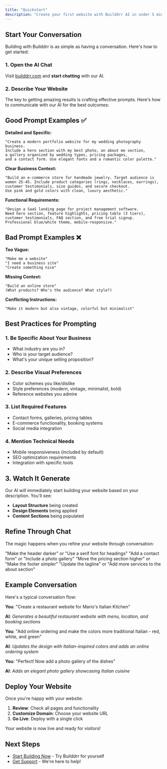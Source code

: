 ```yaml
---
title: "Quickstart"
description: "Create your first website with Builddrr AI in under 5 minutes"
---
```


## Start Your Conversation

Building with Builddrr is as simple as having a conversation. Here's how to get started:

### 1. Open the AI Chat

Visit [builddrr.com](https://builddrr.com) and **start chatting** with our AI.

### 2. Describe Your Website

The key to getting amazing results is crafting effective prompts. Here's how to communicate with our AI for the best outcomes:

## Good Prompt Examples ✅

**Detailed and Specific:**

```
"Create a modern portfolio website for my wedding photography business.
Include a hero section with my best photo, an about me section,
a gallery organized by wedding types, pricing packages,
and a contact form. Use elegant fonts and a romantic color palette."
```

**Clear Business Context:**

```
"Build an e-commerce store for handmade jewelry. Target audience is
women 25-45. Include product categories (rings, necklaces, earrings),
customer testimonials, size guides, and secure checkout.
Use pink and gold colors with clean, luxury aesthetic."
```

**Functional Requirements:**

```
"Design a SaaS landing page for project management software.
Need hero section, feature highlights, pricing table (3 tiers),
customer testimonials, FAQ section, and free trial signup.
Professional blue/white theme, mobile-responsive."
```

## Bad Prompt Examples ❌

**Too Vague:**

```
"Make me a website"
"I need a business site"
"Create something nice"
```

**Missing Context:**

```
"Build an online store"
(What products? Who's the audience? What style?)
```

**Conflicting Instructions:**

```
"Make it modern but also vintage, colorful but minimalist"
```

## Best Practices for Prompting

### 1. **Be Specific About Your Business**

- What industry are you in?
- Who is your target audience?
- What's your unique selling proposition?

### 2. **Describe Visual Preferences**

- Color schemes you like/dislike
- Style preferences (modern, vintage, minimalist, bold)
- Reference websites you admire

### 3. **List Required Features**

- Contact forms, galleries, pricing tables
- E-commerce functionality, booking systems
- Social media integration

### 4. **Mention Technical Needs**

- Mobile responsiveness (included by default)
- SEO optimization requirements
- Integration with specific tools

## 3. Watch It Generate

Our AI will immediately start building your website based on your description. You'll see:

- **Layout Structure** being created
- **Design Elements** being applied
- **Content Sections** being populated

## Refine Through Chat

The magic happens when you refine your website through conversation:

<CardGroup cols={2}>
  <Card title="Adjust Design" icon="palette" href="https://builddrr.com">
    "Make the header darker" or "Use a serif font for headings"
  </Card>
  <Card title="Add Features" icon="plus" href="https://builddrr.com">
    "Add a contact form" or "Include a photo gallery"
  </Card>
  <Card title="Modify Layout" icon="layout" href="https://builddrr.com">
    "Move the pricing section higher" or "Make the footer simpler"
  </Card>
  <Card title="Change Content" icon="edit" href="https://builddrr.com">
    "Update the tagline" or "Add more services to the about section"
  </Card>
</CardGroup>

## Example Conversation

Here's a typical conversation flow:

**You**: "Create a restaurant website for Mario's Italian Kitchen"

**AI**: _Generates a beautiful restaurant website with menu, location, and booking sections_

**You**: "Add online ordering and make the colors more traditional Italian - red, white, and green"

**AI**: _Updates the design with Italian-inspired colors and adds an online ordering system_

**You**: "Perfect! Now add a photo gallery of the dishes"

**AI**: _Adds an elegant photo gallery showcasing Italian cuisine_

## Deploy Your Website

Once you're happy with your website:

1. **Review**: Check all pages and functionality
2. **Customize Domain**: Choose your website URL
3. **Go Live**: Deploy with a single click

Your website is now live and ready for visitors!

## Next Steps

- [Start Building Now](https://builddrr.com) - Try Builddrr for yourself
- [Get Support](https://discord.gg/Fg8qtgMN) - We're here to help!
